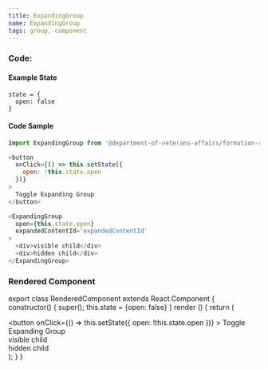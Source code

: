 ```yaml
---
title: ExpandingGroup
name: ExpandingGroup
tags: group, component
---
```



### Code:

#### Example State
```
state = {
  open: false
}
```

#### Code Sample
```javascript
import ExpandingGroup from '@department-of-veterans-affairs/formation-react/ExpandingGroup'

<button
  onClick={() => this.setState({
    open: !this.state.open
  })}
>
  Toggle Expanding Group
</button>

<ExpandingGroup
  open={this.state.open}
  expandedContentId='expandedContentId'
>
  <div>visible child</div>
  <div>hidden child</div>
</ExpandingGroup>
```

### Rendered Component

export class RenderedComponent extends React.Component {
  constructor() {
    super();
    this.state = {open: false}
  }
  render () {
    return (
      <div className="site-c-reactcomp__rendered">
        <button
          onClick={() => this.setState({
            open: !this.state.open
          })}
        >
          Toggle Expanding Group
        </button>
        <ExpandingGroup
          open={this.state.open}
          expandedContentId='expandedContentId'
        >
          <div>visible child</div>
          <div>hidden child</div>
        </ExpandingGroup>
      </div>
    );
  }
}

<RenderedComponent />
